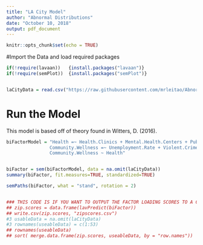 ---
title: "LA City Model"
author: "Abnormal Distributions"
date: "October 10, 2018"
output: pdf_document
---

```{r setup, include=FALSE}
knitr::opts_chunk$set(echo = TRUE)
```

#Import the Data and load required packages
```{r import_Data}
if(!require(lavaan))   {install.packages("lavaan")}
if(!require(semPlot))  {install.packages("semPlot")}


laCityData = read.csv("https://raw.githubusercontent.com/mrleitao/AbnormalDistributions/master/Aggregated%20Data%20Set%20-%20Permit%20-%20Slim%20-%20LA%20Only.csv", header=TRUE)
```


# Run the Model
This model is based off of theory found in Witters, D. (2016).
```{r semmodel}
biFactorModel = "Health =~ Health.Clinics + Mental.Health.Centers + Public.Health.Programs + Mental.Health.Counceling
                Community.Wellness =~ Unemployment.Rate + Violent.Crime.STD + Property.Crime.STD + Teen.Pregnancy.Rate + Percent.Drop.Out
                Community.Wellness ~ Health"


biFactor = sem(biFactorModel, data = na.omit(laCityData))
summary(biFactor, fit.measures=TRUE, standardized=TRUE)

semPaths(biFactor, what = "stand", rotation = 2)


### THIS CODE IS IF YOU WANT TO OUTPUT THE FACTOR LOADING SCORES TO A CSV
## zip.scores = data.frame(lavPredict(biFactor))
## write.csv(zip.scores, "zipscores.csv")
#3 usableData = na.omit(laCityData)
#3 rownames(useableData) = c(1:53)
## rownames(useableData)
## sort( merge.data.frame(zip.scores, useableData, by = "row.names"))
```
